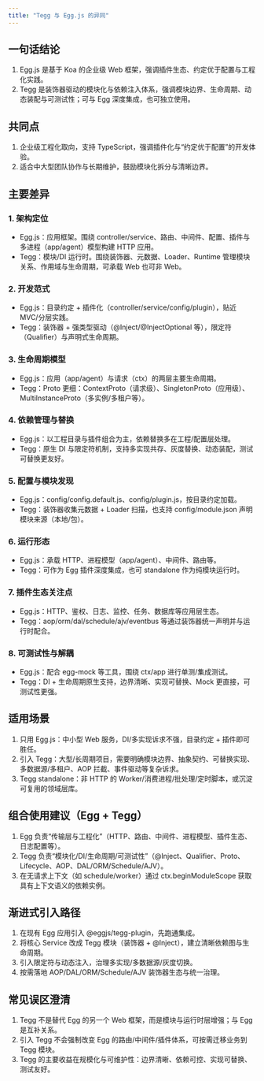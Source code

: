 ```yaml
---
title: "Tegg 与 Egg.js 的异同"
---
```


## 一句话结论
1. Egg.js 是基于 Koa 的企业级 Web 框架，强调插件生态、约定优于配置与工程化实践。
2. Tegg 是装饰器驱动的模块化与依赖注入体系，强调模块边界、生命周期、动态装配与可测试性；可与 Egg 深度集成，也可独立使用。

## 共同点
1. 企业级工程化取向，支持 TypeScript，强调插件化与“约定优于配置”的开发体验。
2. 适合中大型团队协作与长期维护，鼓励模块化拆分与清晰边界。

## 主要差异
### 1. 架构定位
  - Egg.js：应用框架。围绕 controller/service、路由、中间件、配置、插件与多进程（app/agent）模型构建 HTTP 应用。
  - Tegg：模块/DI 运行时。围绕装饰器、元数据、Loader、Runtime 管理模块关系、作用域与生命周期，可承载 Web 也可非 Web。
### 2. 开发范式
  - Egg.js：目录约定 + 插件化（controller/service/config/plugin），贴近 MVC/分层实践。
  - Tegg：装饰器 + 强类型驱动（@Inject/@InjectOptional 等），限定符（Qualifier）与声明式生命周期。
### 3. 生命周期模型
  - Egg.js：应用（app/agent）与请求（ctx）的两层主要生命周期。
  - Tegg：Proto 更细：ContextProto（请求级）、SingletonProto（应用级）、MultiInstanceProto（多实例/多租户等）。
### 4. 依赖管理与替换
  - Egg.js：以工程目录与插件组合为主，依赖替换多在工程/配置层处理。
  - Tegg：原生 DI 与限定符机制，支持多实现共存、灰度替换、动态装配，测试可替换更友好。
### 5. 配置与模块发现
  - Egg.js：config/config.default.js、config/plugin.js，按目录约定加载。
  - Tegg：装饰器收集元数据 + Loader 扫描，也支持 config/module.json 声明模块来源（本地/包）。
### 6. 运行形态
  - Egg.js：承载 HTTP、进程模型（app/agent）、中间件、路由等。
  - Tegg：可作为 Egg 插件深度集成，也可 standalone 作为纯模块运行时。
### 7. 插件生态关注点 
  - Egg.js：HTTP、鉴权、日志、监控、任务、数据库等应用层生态。
  - Tegg：aop/orm/dal/schedule/ajv/eventbus 等通过装饰器统一声明并与运行时配合。
### 8. 可测试性与解耦
  - Egg.js：配合 egg-mock 等工具，围绕 ctx/app 进行单测/集成测试。
  - Tegg：DI + 生命周期原生支持，边界清晰、实现可替换、Mock 更直接，可测试性更强。

## 适用场景
1. 只用 Egg.js：中小型 Web 服务，DI/多实现诉求不强，目录约定 + 插件即可胜任。
2. 引入 Tegg：大型/长周期项目，需要明确模块边界、抽象契约、可替换实现、多数据源/多租户、AOP 拦截、事件驱动等复杂诉求。
3. Tegg standalone：非 HTTP 的 Worker/消费进程/批处理/定时脚本，或沉淀可复用的领域层库。

## 组合使用建议（Egg + Tegg）
1. Egg 负责“传输层与工程化”（HTTP、路由、中间件、进程模型、插件生态、日志配置等）。
2. Tegg 负责“模块化/DI/生命周期/可测试性”（@Inject、Qualifier、Proto、Lifecycle、AOP、DAL/ORM/Schedule/AJV）。
3. 在无请求上下文（如 schedule/worker）通过 ctx.beginModuleScope 获取具有上下文语义的依赖实例。

## 渐进式引入路径
1) 在现有 Egg 应用引入 @eggjs/tegg-plugin，先跑通集成。
2) 将核心 Service 改成 Tegg 模块（装饰器 + @Inject），建立清晰依赖图与生命周期。
3) 引入限定符与动态注入，治理多实现/多数据源/灰度切换。
4) 按需落地 AOP/DAL/ORM/Schedule/AJV 装饰器生态与统一治理。

## 常见误区澄清
1. Tegg 不是替代 Egg 的另一个 Web 框架，而是模块与运行时层增强；与 Egg 是互补关系。
2. 引入 Tegg 不会强制改变 Egg 的路由/中间件/插件体系，可按需迁移业务到 Tegg 模块。
3. Tegg 的主要收益在规模化与可维护性：边界清晰、依赖可控、实现可替换、测试友好。